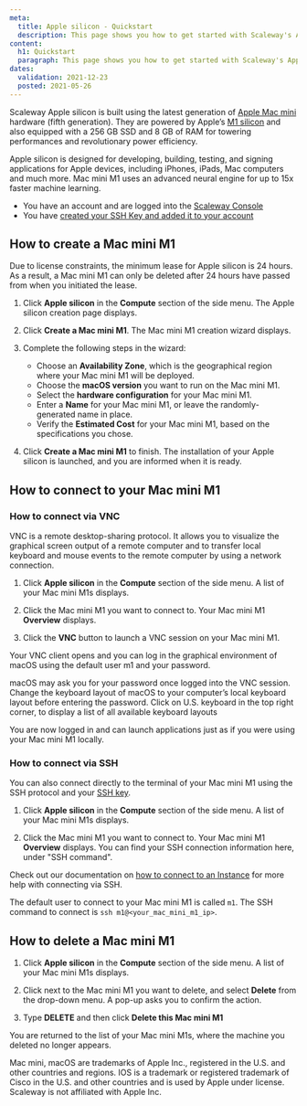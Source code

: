 ```yaml
---
meta:
  title: Apple silicon - Quickstart
  description: This page shows you how to get started with Scaleway's Apple silicon.
content:
  h1: Quickstart
  paragraph: This page shows you how to get started with Scaleway's Apple silicon.
dates:
  validation: 2021-12-23
  posted: 2021-05-26
---
```


Scaleway Apple silicon is built using the latest generation of [Apple Mac mini](/compute/apple-silicon/concepts#mac-mini-M1) hardware (fifth generation). They are powered by Apple’s [M1 silicon](/compute/apple-silicon/concepts#apple-m1) and also equipped with a 256 GB SSD and 8 GB of RAM for towering performances and revolutionary power efficiency.

Apple silicon is designed for developing, building, testing, and signing applications for Apple devices, including iPhones, iPads, Mac computers and much more. Mac mini M1 uses an advanced neural engine for up to 15x faster machine learning. 

<Message type="requirement">

  - You have an account and are logged into the [Scaleway Console](https://console.scaleway.com)
  - You have [created your SSH Key and added it to your account](/console/my-project/how-to/create-ssh-key/)

</Message>

## How to create a Mac mini M1

<Message type="important">

Due to license constraints, the minimum lease for Apple silicon is 24 hours. As a result, a Mac mini M1 can only be deleted after 24 hours have passed from when you initiated the lease.

</Message>

1. Click **Apple silicon** in the **Compute** section of the side menu. The Apple silicon creation page displays. 

2. Click **Create a Mac mini M1**. The Mac mini M1 creation wizard displays.

3. Complete the following steps in the wizard: 
    - Choose an **Availability Zone**, which is the geographical region where your Mac mini M1 will be deployed.
    - Choose the **macOS version** you want to run on the Mac mini M1. 
    - Select the **hardware configuration** for your Mac mini M1. 
    - Enter a **Name** for your Mac mini M1, or leave the randomly-generated name in place. 
    - Verify the **Estimated Cost** for your Mac mini M1, based on the specifications you chose.

4. Click **Create a Mac mini M1** to finish. The installation of your Apple silicon is launched, and you are informed when it is ready.


## How to connect to your Mac mini M1

### How to connect via VNC

VNC is a remote desktop-sharing protocol. It allows you to visualize the graphical screen output of a remote computer and to transfer local keyboard and mouse events to the remote computer by using a network connection.

1. Click **Apple silicon** in the **Compute** section of the side menu. A list of your Mac mini M1s displays.

2. Click the Mac mini M1 you want to connect to. Your Mac mini M1 **Overview** displays.

3. Click the **VNC** button to launch a VNC session on your Mac mini M1.

  Your VNC client opens and you can log in the graphical environment of macOS using the default user m1 and your password.

  <Message type="note">

  macOS may ask you for your password once logged into the VNC session. Change the keyboard layout of macOS to your computer’s local keyboard layout before entering the password. Click on U.S. keyboard in the top right corner, to display a list of all available keyboard layouts

  </Message>

  You are now logged in and can launch applications just as if you were using your Mac mini M1 locally.

  <Lightbox src="scaleway-m1-remote-desktop.png" alt="" />

### How to connect via SSH

You can also connect directly to the terminal of your Mac mini M1 using the SSH protocol and your [SSH key](/console/my-account/concepts/#ssh-key). 

1. Click **Apple silicon** in the **Compute** section of the side menu. A list of your Mac mini M1s displays.

2. Click the Mac mini M1 you want to connect to. Your Mac mini M1 **Overview** displays. You can find your SSH connection information here, under "SSH command".

  <Lightbox src="scaleway-m1-ssh.png" alt="" />

Check out our documentation on [how to connect to an Instance](/compute/instances/how-to/connect-to-instance/) for more help with connecting via SSH.

<Message type="note">

The default user to connect to your Mac mini M1 is called `m1`. The SSH command to connect is `ssh m1@<your_mac_mini_m1_ip>`.

</Message>

## How to delete a Mac mini M1

1. Click **Apple silicon** in the **Compute** section of the side menu. A list of your Mac mini M1s displays.

2. Click <Icon name="more" /> next to the Mac mini M1 you want to delete, and select **Delete** from the drop-down menu. A pop-up asks you to confirm the action.

3. Type **DELETE** and then click **Delete this Mac mini M1**

You are returned to the list of your Mac mini M1s, where the machine you deleted no longer appears.

<Message type="note">

Mac mini, macOS are trademarks of Apple Inc., registered in the U.S. and other countries and regions. IOS is a trademark or registered trademark of Cisco in the U.S. and other countries and is used by Apple under license. Scaleway is not affiliated with Apple Inc.

</Message> 